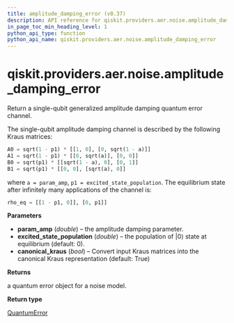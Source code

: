 ```yaml
---
title: amplitude_damping_error (v0.37)
description: API reference for qiskit.providers.aer.noise.amplitude_damping_error in qiskit v0.37
in_page_toc_min_heading_level: 1
python_api_type: function
python_api_name: qiskit.providers.aer.noise.amplitude_damping_error
---
```


<span id="qiskit-providers-aer-noise-amplitude-damping-error" />

# qiskit.providers.aer.noise.amplitude\_damping\_error

<Function id="qiskit.providers.aer.noise.amplitude_damping_error" isDedicatedPage={true} github="https://github.com/qiskit/qiskit-aer/tree/stable/0.10/qiskit/providers/aer/noise/errors/standard_errors.py" signature="amplitude_damping_error(param_amp, excited_state_population=0, canonical_kraus=True)">
  Return a single-qubit generalized amplitude damping quantum error channel.

  The single-qubit amplitude damping channel is described by the following Kraus matrices:

  ```python
  A0 = sqrt(1 - p1) * [[1, 0], [0, sqrt(1 - a)]]
  A1 = sqrt(1 - p1) * [[0, sqrt(a)], [0, 0]]
  B0 = sqrt(p1) * [[sqrt(1 - a), 0], [0, 1]]
  B1 = sqrt(p1) * [[0, 0], [sqrt(a), 0]]
  ```

  where `a = param_amp`, `p1 = excited_state_population`. The equilibrium state after infinitely many applications of the channel is:

  ```python
  rho_eq = [[1 - p1, 0]], [0, p1]]
  ```

  **Parameters**

  *   **param\_amp** (*double*) – the amplitude damping parameter.
  *   **excited\_state\_population** (*double*) – the population of $|0\rangle$ state at equilibrium (default: 0).
  *   **canonical\_kraus** (*bool*) – Convert input Kraus matrices into the canonical Kraus representation (default: True)

  **Returns**

  a quantum error object for a noise model.

  **Return type**

  [QuantumError](qiskit.providers.aer.noise.QuantumError "qiskit.providers.aer.noise.QuantumError")
</Function>

